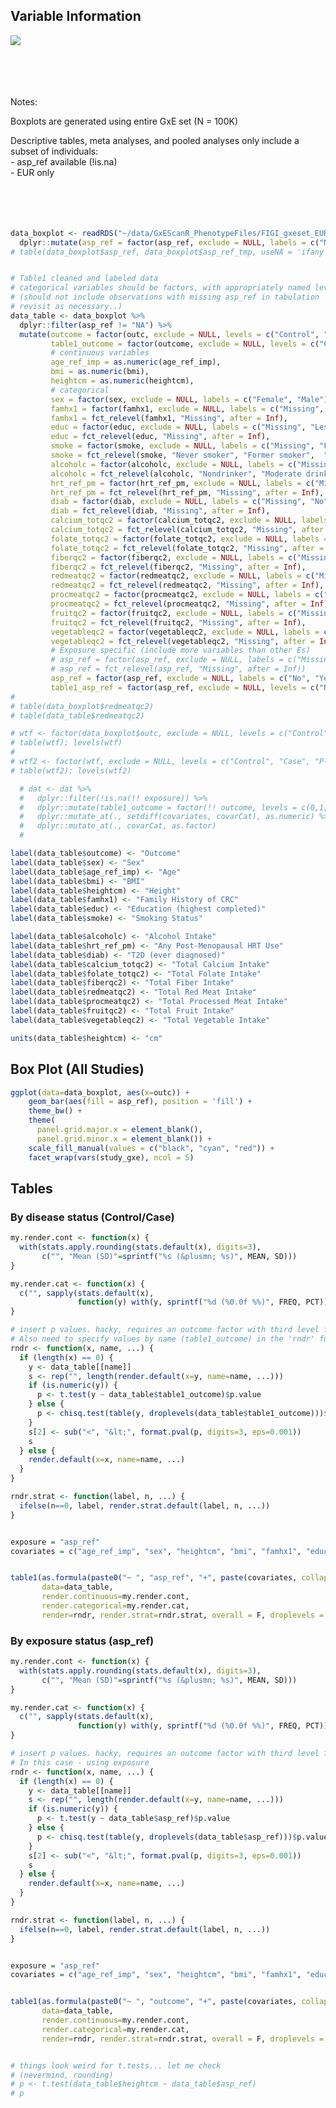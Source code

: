<!-- Descriptive analysis for asp_ref -->


## Variable Information

![](/home/rak/Dropbox/FIGI/Results/asp_ref/figures/nsaids_variable_list.png)

<br><br><br><br>
Notes:

Boxplots are generated using entire GxE set (N = 100K)

Descriptive tables, meta analyses, and pooled analyses only include a subset of individuals:  
- asp_ref available (!is.na)  
- EUR only  
<br><br><br><br>

```r
data_boxplot <- readRDS("~/data/GxEScanR_PhenotypeFiles/FIGI_gxeset_EUR.rds") %>% 
  dplyr::mutate(asp_ref = factor(asp_ref, exclude = NULL, labels = c("NA", "No", "Yes")))
# table(data_boxplot$asp_ref, data_boxplot$asp_ref_tmp, useNA = 'ifany')


# Table1 cleaned and labeled data
# categorical variables should be factors, with appropriately named levels
# (should not include observations with missing asp_ref in tabulation
# revisit as necessary..)
data_table <- data_boxplot %>%
  dplyr::filter(asp_ref != "NA") %>%
  mutate(outcome = factor(outc, exclude = NULL, levels = c("Control", "Case")), 
         table1_outcome = factor(outcome, exclude = NULL, levels = c("Control", "Case", "P-value")),
         # continuous variables
         age_ref_imp = as.numeric(age_ref_imp),
         bmi = as.numeric(bmi), 
         heightcm = as.numeric(heightcm),
         # categorical
         sex = factor(sex, exclude = NULL, labels = c("Female", "Male")), 
         famhx1 = factor(famhx1, exclude = NULL, labels = c("Missing", "No", "Yes")),
         famhx1 = fct_relevel(famhx1, "Missing", after = Inf), 
         educ = factor(educ, exclude = NULL, labels = c("Missing", "Less than High School", "High School/GED", "Some College", "College/Graduate School")), 
         educ = fct_relevel(educ, "Missing", after = Inf), 
         smoke = factor(smoke, exclude = NULL, labels = c("Missing", "Former smoker", "Never smoker", "Smoker")),
         smoke = fct_relevel(smoke, "Never smoker", "Former smoker",  "Smoker" , "Missing"),
         alcoholc = factor(alcoholc, exclude = NULL, labels = c("Missing", "Heavy drinker", "Moderate drinker", "Nondrinker")), 
         alcoholc = fct_relevel(alcoholc, "Nondrinker", "Moderate drinker", "Heavy drinker" , "Missing"),
         hrt_ref_pm = factor(hrt_ref_pm, exclude = NULL, labels = c("Missing", "No", "Yes")), 
         hrt_ref_pm = fct_relevel(hrt_ref_pm, "Missing", after = Inf), 
         diab = factor(diab, exclude = NULL, labels = c("Missing", "No", "Yes")), 
         diab = fct_relevel(diab, "Missing", after = Inf), 
         calcium_totqc2 = factor(calcium_totqc2, exclude = NULL, labels = c("Missing", "Q1", "Q2", "Q3", "Q4")),
         calcium_totqc2 = fct_relevel(calcium_totqc2, "Missing", after = Inf),
         folate_totqc2 = factor(folate_totqc2, exclude = NULL, labels = c("Missing", "Q1", "Q2", "Q3", "Q4")),
         folate_totqc2 = fct_relevel(folate_totqc2, "Missing", after = Inf),
         fiberqc2 = factor(fiberqc2, exclude = NULL, labels = c("Missing", "Q1", "Q2", "Q3", "Q4")),
         fiberqc2 = fct_relevel(fiberqc2, "Missing", after = Inf),         
         redmeatqc2 = factor(redmeatqc2, exclude = NULL, labels = c("Missing", "Q1", "Q2", "Q3", "Q4")),
         redmeatqc2 = fct_relevel(redmeatqc2, "Missing", after = Inf),
         procmeatqc2 = factor(procmeatqc2, exclude = NULL, labels = c("Missing", "Q1", "Q2", "Q3", "Q4")),
         procmeatqc2 = fct_relevel(procmeatqc2, "Missing", after = Inf),
         fruitqc2 = factor(fruitqc2, exclude = NULL, labels = c("Missing", "Q1", "Q2", "Q3", "Q4")),
         fruitqc2 = fct_relevel(fruitqc2, "Missing", after = Inf),
         vegetableqc2 = factor(vegetableqc2, exclude = NULL, labels = c("Missing", "Q1", "Q2", "Q3", "Q4")),
         vegetableqc2 = fct_relevel(vegetableqc2, "Missing", after = Inf),
         # Exposure specific (include more variables than other Es)
         # asp_ref = factor(asp_ref, exclude = NULL, labels = c("Missing", "No", "Yes")), 
         # asp_ref = fct_relevel(asp_ref, "Missing", after = Inf))
         asp_ref = factor(asp_ref, exclude = NULL, labels = c("No", "Yes")),
         table1_asp_ref = factor(asp_ref, exclude = NULL, levels = c("No", "Yes", "P-value")))
# 
# table(data_boxplot$redmeatqc2)
# table(data_table$redmeatqc2)

# wtf <- factor(data_boxplot$outc, exclude = NULL, levels = c("Control", "Case"))
# table(wtf); levels(wtf)
# 
# wtf2 <- factor(wtf, exclude = NULL, levels = c("Control", "Case", "P-value"))
# table(wtf2); levels(wtf2)

  # dat <- dat %>%
  #   dplyr::filter(!is.na(!! exposure)) %>%
  #   dplyr::mutate(table1_outcome = factor(!! outcome, levels = c(0,1,2), labels=c("Control", "Case", "P-value"))) %>%
  #   dplyr::mutate_at(., setdiff(covariates, covarCat), as.numeric) %>%
  #   dplyr::mutate_at(., covarCat, as.factor)
  # 

label(data_table$outcome) <- "Outcome"
label(data_table$sex) <- "Sex"
label(data_table$age_ref_imp) <- "Age"
label(data_table$bmi) <- "BMI"
label(data_table$heightcm) <- "Height"
label(data_table$famhx1) <- "Family History of CRC"
label(data_table$educ) <- "Education (highest completed)"
label(data_table$smoke) <- "Smoking Status"

label(data_table$alcoholc) <- "Alcohol Intake"
label(data_table$hrt_ref_pm) <- "Any Post-Menopausal HRT Use"
label(data_table$diab) <- "T2D (ever diagnosed)"
label(data_table$calcium_totqc2) <- "Total Calcium Intake"
label(data_table$folate_totqc2) <- "Total Folate Intake"
label(data_table$fiberqc2) <- "Total Fiber Intake"
label(data_table$redmeatqc2) <- "Total Red Meat Intake"
label(data_table$procmeatqc2) <- "Total Processed Meat Intake"
label(data_table$fruitqc2) <- "Total Fruit Intake"
label(data_table$vegetableqc2) <- "Total Vegetable Intake"

units(data_table$heightcm) <- "cm"
```


## Box Plot (All Studies)
```r
ggplot(data=data_boxplot, aes(x=outc)) +
    geom_bar(aes(fill = asp_ref), position = 'fill') +
    theme_bw() +
    theme(
      panel.grid.major.x = element_blank(),
      panel.grid.minor.x = element_blank()) +
    scale_fill_manual(values = c("black", "cyan", "red")) +
    facet_wrap(vars(study_gxe), ncol = 5)

```




## Tables {.tabset}

### By disease status (Control/Case)
```r

my.render.cont <- function(x) {
  with(stats.apply.rounding(stats.default(x), digits=3),
       c("", "Mean (SD)"=sprintf("%s (&plusmn; %s)", MEAN, SD)))
}

my.render.cat <- function(x) {
  c("", sapply(stats.default(x),
               function(y) with(y, sprintf("%d (%0.0f %%)", FREQ, PCT))))
}

# insert p values. hacky, requires an outcome factor with third level for p value.
# Also need to specify values by name (table1_outcome) in the 'rndr' function
rndr <- function(x, name, ...) {
  if (length(x) == 0) {
    y <- data_table[[name]]
    s <- rep("", length(render.default(x=y, name=name, ...)))
    if (is.numeric(y)) {
      p <- t.test(y ~ data_table$table1_outcome)$p.value
    } else {
      p <- chisq.test(table(y, droplevels(data_table$table1_outcome)))$p.value
    }
    s[2] <- sub("<", "&lt;", format.pval(p, digits=3, eps=0.001))
    s
  } else {
    render.default(x=x, name=name, ...)
  }
}

rndr.strat <- function(label, n, ...) {
  ifelse(n==0, label, render.strat.default(label, n, ...))
}


exposure = "asp_ref"
covariates = c("age_ref_imp", "sex", "heightcm", "bmi", "famhx1", "educ", "smoke", "alcoholc", "hrt_ref_pm", "diab", "calcium_totqc2", "folate_totqc2", "fiberqc2", "redmeatqc2", "procmeatqc2", "fruitqc2", "vegetableqc2")


table1(as.formula(paste0("~ ", "asp_ref", "+", paste(covariates, collapse = "+"), "| table1_outcome")),
       data=data_table,
       render.continuous=my.render.cont,
       render.categorical=my.render.cat,
       render=rndr, render.strat=rndr.strat, overall = F, droplevels = F)
```



### By exposure status (asp_ref)
```r

my.render.cont <- function(x) {
  with(stats.apply.rounding(stats.default(x), digits=3),
       c("", "Mean (SD)"=sprintf("%s (&plusmn; %s)", MEAN, SD)))
}

my.render.cat <- function(x) {
  c("", sapply(stats.default(x),
               function(y) with(y, sprintf("%d (%0.0f %%)", FREQ, PCT))))
}

# insert p values. hacky, requires an outcome factor with third level for p value.
# In this case - using exposure
rndr <- function(x, name, ...) {
  if (length(x) == 0) {
    y <- data_table[[name]]
    s <- rep("", length(render.default(x=y, name=name, ...)))
    if (is.numeric(y)) {
      p <- t.test(y ~ data_table$asp_ref)$p.value
    } else {
      p <- chisq.test(table(y, droplevels(data_table$asp_ref)))$p.value
    }
    s[2] <- sub("<", "&lt;", format.pval(p, digits=3, eps=0.001))
    s
  } else {
    render.default(x=x, name=name, ...)
  }
}

rndr.strat <- function(label, n, ...) {
  ifelse(n==0, label, render.strat.default(label, n, ...))
}


exposure = "asp_ref"
covariates = c("age_ref_imp", "sex", "heightcm", "bmi", "famhx1", "educ", "smoke", "alcoholc", "hrt_ref_pm", "diab", "calcium_totqc2", "folate_totqc2", "fiberqc2", "redmeatqc2", "procmeatqc2", "fruitqc2", "vegetableqc2")


table1(as.formula(paste0("~ ", "outcome", "+", paste(covariates, collapse = "+"), "| table1_asp_ref")),
       data=data_table,
       render.continuous=my.render.cont,
       render.categorical=my.render.cat,
       render=rndr, render.strat=rndr.strat, overall = F, droplevels = F)


# things look weird for t.tests... let me check
# (nevermind, rounding)
# p <- t.test(data_table$heightcm ~ data_table$asp_ref)
# p
```

